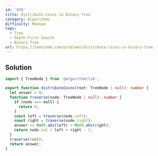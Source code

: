 ```yaml
---
id: '979'
title: Distribute Coins in Binary Tree
category: Algorithms
difficulty: Medium
tags:
  - Tree
  - Depth-First Search
  - Binary Tree
url: https://leetcode.com/problems/distribute-coins-in-binary-tree
---
```


## Solution

```typescript filename="solution.ts" copy
import { TreeNode } from '@algorithm/lib';

export function distributeCoins(root: TreeNode | null): number {
  let answer = 0;
  function traverse(node: TreeNode | null): number {
    if (node === null) {
      return 0;
    }
    const left = traverse(node.left);
    const right = traverse(node.right);
    answer += Math.abs(left) + Math.abs(right);
    return node.val + left + right - 1;
  }
  traverse(root);
  return answer;
}
```
